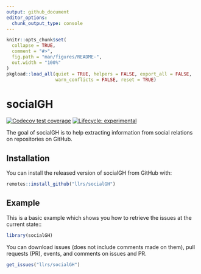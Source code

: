 ```yaml
---
output: github_document
editor_options: 
  chunk_output_type: console
---
```


<!-- README.md is generated from README.Rmd. Please edit that file -->

```r
knitr::opts_chunk$set(
  collapse = TRUE,
  comment = "#>",
  fig.path = "man/figures/README-",
  out.width = "100%"
)
pkgload::load_all(quiet = TRUE, helpers = FALSE, export_all = FALSE, 
                  warn_conflicts = FALSE, reset = TRUE)
```

# socialGH

<!-- badges: start -->
[![Codecov test coverage](https://codecov.io/gh/llrs/socialGH/branch/master/graph/badge.svg)](https://codecov.io/gh/llrs/socialGH?branch=master)
[![Lifecycle: experimental](https://img.shields.io/badge/lifecycle-experimental-orange.svg)](https://www.tidyverse.org/lifecycle/#experimental)
<!-- badges: end -->

The goal of socialGH is to help extracting information from social relations on repositories on GitHub.

## Installation

You can install the released version of socialGH from GitHub with:

``` r
remotes::install_github("llrs/socialGH")
```

## Example

This is a basic example which shows you how to retrieve the issues at the current state::

```r
library(socialGH)
```

You can download issues (does not include comments made on them), pull requests (PR), events, and comments on issues and PR.

```r
get_issues("llrs/socialGH")
```
